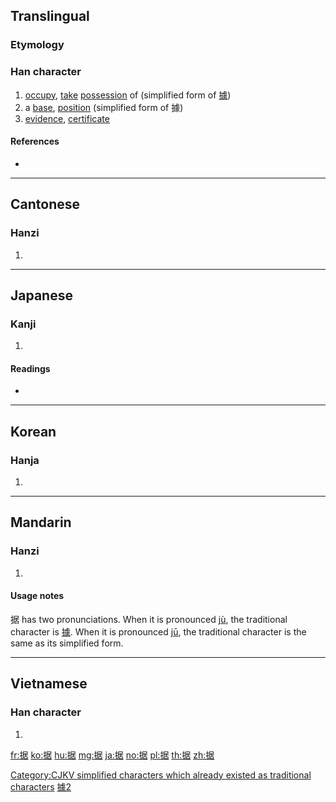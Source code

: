 {{also|據}}
==Translingual==
{{Han simplified forms|據|拠|据}}
===Etymology===
{{Han compound|手|居|c1=s|c2=p|t1=hand|ls=psc}}

===Han character===
{{Han char|rn=64|rad=手|as=08|sn=11|four=57064|canj=QSJR|ids=⿰扌居}}

# [[occupy]], [[take]] [[possession]] of (simplified form of [[據]])
# a [[base]], [[position]] (simplified form of 據)
# [[evidence]], [[certificate]]

====References====
* {{Han ref|kx=0435.120|dkj=12204|dj=0784.290|hdz=31909.010|uh=636E|ud=25454|bh=D575|bd=54645}}

[[Category:CJKV simplified characters which already existed as traditional characters]]

----

==Cantonese==

===Hanzi===
{{yue-hanzi|jyut=[[geoi1]]|y=geui1|tra=據}}

# {{defn|lang=yue|sort=手08}}

----

==Japanese==

===Kanji===
{{ja-kanji|grade=c|rs=手08}}

# {{defn|lang=ja|sort=手08}}

====Readings====
* {{ja-readings|on=[[きょ]] (kyo)|kun=[[すえる]] (sueru), [[すえ]] (sue)}}

----

==Korean==

===Hanja===
{{ko-hanja|hangeul=거|eumhun=|rv=geo|mr=kŏ|y=ke}}

# {{defn|lang=ko|sort=手08}}

----

==Mandarin==

===Hanzi===
{{cmn-hanzi|tra=據|pin=[[jù]] ([[ju4]])|wg=chü<sup>4</sup>}}

# {{defn|lang=cmn|sort=手08}}

====Usage notes====
据 has two pronunciations. When it is pronounced [[jù]], the traditional character is [[據]]. When it is pronounced [[jū]], the traditional character is the same as its simplified form.

----

==Vietnamese==

===Han character===
{{vi-hantu|[[cứ]], [[cư]], [[cớ]]|rs=手08}}

# {{defn|lang=vi}}

[[Category:CJKV characters simplified differently in Japan and China|據2]]

[[fr:据]]
[[ko:据]]
[[hu:据]]
[[mg:据]]
[[ja:据]]
[[no:据]]
[[pl:据]]
[[th:据]]
[[zh:据]]
